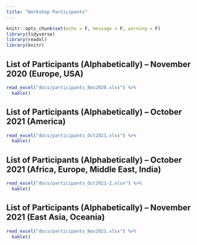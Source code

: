 ```yaml
---
title: "Workshop Participants"
---
```


```r
knitr::opts_chunk$set(echo = F, message = F, warning = F)
library(tidyverse)
library(readxl)
library(knitr)
```

## List of Participants (Alphabetically) – November 2020 (Europe, USA)

```r
read_excel("docs/participants_Nov2020.xlsx") %>%
  kable()
```

## List of Participants (Alphabetically) – October 2021 (America)

```r
read_excel("docs/participants_Oct2021.xlsx") %>%
  kable()
```

## List of Participants (Alphabetically) – October 2021 (Africa, Europe, Middle East, India)

```r
read_excel("docs/participants_Oct2021-2.xlsx") %>%
  kable()
```

## List of Participants (Alphabetically) – November 2021 (East Asia, Oceania)

```r
read_excel("docs/participants_Nov2021.xlsx") %>%
  kable()
```
